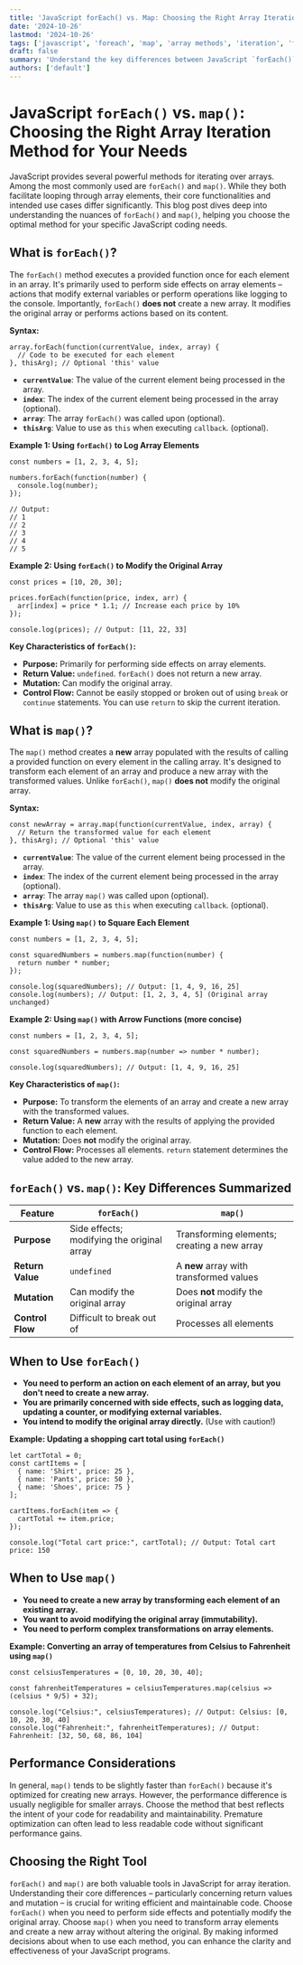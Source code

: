 ```yaml
---
title: 'JavaScript forEach() vs. Map: Choosing the Right Array Iteration Method for Your Needs'
date: '2024-10-26'
lastmod: '2024-10-26'
tags: ['javascript', 'foreach', 'map', 'array methods', 'iteration', 'functional programming']
draft: false
summary: 'Understand the key differences between JavaScript `forEach()` and `map()` methods for array iteration. Learn when to use each method based on your specific needs and improve your JavaScript code efficiency.'
authors: ['default']
---
```


# JavaScript `forEach()` vs. `map()`: Choosing the Right Array Iteration Method for Your Needs

JavaScript provides several powerful methods for iterating over arrays. Among the most commonly used are `forEach()` and `map()`. While they both facilitate looping through array elements, their core functionalities and intended use cases differ significantly. This blog post dives deep into understanding the nuances of `forEach()` and `map()`, helping you choose the optimal method for your specific JavaScript coding needs.

## What is `forEach()`?

The `forEach()` method executes a provided function once for each element in an array. It's primarily used to perform side effects on array elements – actions that modify external variables or perform operations like logging to the console. Importantly, `forEach()` **does not** create a new array. It modifies the original array or performs actions based on its content.

**Syntax:**

```plaintext
array.forEach(function(currentValue, index, array) {
  // Code to be executed for each element
}, thisArg); // Optional 'this' value
```

- **`currentValue`**: The value of the current element being processed in the array.
- **`index`**: The index of the current element being processed in the array (optional).
- **`array`**: The array `forEach()` was called upon (optional).
- **`thisArg`**: Value to use as `this` when executing `callback`. (optional).

**Example 1: Using `forEach()` to Log Array Elements**

```plaintext
const numbers = [1, 2, 3, 4, 5];

numbers.forEach(function(number) {
  console.log(number);
});

// Output:
// 1
// 2
// 3
// 4
// 5
```

**Example 2: Using `forEach()` to Modify the Original Array**

```plaintext
const prices = [10, 20, 30];

prices.forEach(function(price, index, arr) {
  arr[index] = price * 1.1; // Increase each price by 10%
});

console.log(prices); // Output: [11, 22, 33]
```

**Key Characteristics of `forEach()`:**

- **Purpose:** Primarily for performing side effects on array elements.
- **Return Value:** `undefined`. `forEach()` does not return a new array.
- **Mutation:** Can modify the original array.
- **Control Flow:** Cannot be easily stopped or broken out of using `break` or `continue` statements. You can use `return` to skip the current iteration.

## What is `map()`?

The `map()` method creates a **new** array populated with the results of calling a provided function on every element in the calling array. It's designed to transform each element of an array and produce a new array with the transformed values. Unlike `forEach()`, `map()` **does not** modify the original array.

**Syntax:**

```plaintext
const newArray = array.map(function(currentValue, index, array) {
  // Return the transformed value for each element
}, thisArg); // Optional 'this' value
```

- **`currentValue`**: The value of the current element being processed in the array.
- **`index`**: The index of the current element being processed in the array (optional).
- **`array`**: The array `map()` was called upon (optional).
- **`thisArg`**: Value to use as `this` when executing `callback`. (optional).

**Example 1: Using `map()` to Square Each Element**

```plaintext
const numbers = [1, 2, 3, 4, 5];

const squaredNumbers = numbers.map(function(number) {
  return number * number;
});

console.log(squaredNumbers); // Output: [1, 4, 9, 16, 25]
console.log(numbers); // Output: [1, 2, 3, 4, 5] (Original array unchanged)
```

**Example 2: Using `map()` with Arrow Functions (more concise)**

```plaintext
const numbers = [1, 2, 3, 4, 5];

const squaredNumbers = numbers.map(number => number * number);

console.log(squaredNumbers); // Output: [1, 4, 9, 16, 25]
```

**Key Characteristics of `map()`:**

- **Purpose:** To transform the elements of an array and create a new array with the transformed values.
- **Return Value:** A **new** array with the results of applying the provided function to each element.
- **Mutation:** Does **not** modify the original array.
- **Control Flow:** Processes all elements. `return` statement determines the value added to the new array.

## `forEach()` vs. `map()`: Key Differences Summarized

| Feature          | `forEach()`                                | `map()`                                     |
| ---------------- | ------------------------------------------ | ------------------------------------------- |
| **Purpose**      | Side effects; modifying the original array | Transforming elements; creating a new array |
| **Return Value** | `undefined`                                | A **new** array with transformed values     |
| **Mutation**     | Can modify the original array              | Does **not** modify the original array      |
| **Control Flow** | Difficult to break out of                  | Processes all elements                      |

## When to Use `forEach()`

- **You need to perform an action on each element of an array, but you don't need to create a new array.**
- **You are primarily concerned with side effects, such as logging data, updating a counter, or modifying external variables.**
- **You intend to modify the original array directly.** (Use with caution!)

**Example: Updating a shopping cart total using `forEach()`**

```plaintext
let cartTotal = 0;
const cartItems = [
  { name: 'Shirt', price: 25 },
  { name: 'Pants', price: 50 },
  { name: 'Shoes', price: 75 }
];

cartItems.forEach(item => {
  cartTotal += item.price;
});

console.log("Total cart price:", cartTotal); // Output: Total cart price: 150
```

## When to Use `map()`

- **You need to create a new array by transforming each element of an existing array.**
- **You want to avoid modifying the original array (immutability).**
- **You need to perform complex transformations on array elements.**

**Example: Converting an array of temperatures from Celsius to Fahrenheit using `map()`**

```plaintext
const celsiusTemperatures = [0, 10, 20, 30, 40];

const fahrenheitTemperatures = celsiusTemperatures.map(celsius => (celsius * 9/5) + 32);

console.log("Celsius:", celsiusTemperatures); // Output: Celsius: [0, 10, 20, 30, 40]
console.log("Fahrenheit:", fahrenheitTemperatures); // Output: Fahrenheit: [32, 50, 68, 86, 104]
```

## Performance Considerations

In general, `map()` tends to be slightly faster than `forEach()` because it's optimized for creating new arrays. However, the performance difference is usually negligible for smaller arrays. Choose the method that best reflects the intent of your code for readability and maintainability. Premature optimization can often lead to less readable code without significant performance gains.

## Choosing the Right Tool

`forEach()` and `map()` are both valuable tools in JavaScript for array iteration. Understanding their core differences – particularly concerning return values and mutation – is crucial for writing efficient and maintainable code. Choose `forEach()` when you need to perform side effects and potentially modify the original array. Choose `map()` when you need to transform array elements and create a new array without altering the original. By making informed decisions about when to use each method, you can enhance the clarity and effectiveness of your JavaScript programs.
